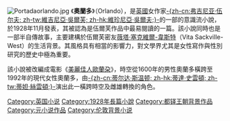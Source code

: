 [[Image:Portadaorlando.jpg|thumb]]
《'''奧蘭多'''》（Orlando），是[[英國|英國]]女作家[[維吉尼亞·伍爾芙|-{zh-cn:弗吉尼亚·伍尔夫; zh-tw:維吉尼亞·吳爾芙; zh-hk:維珍尼亞·吳爾夫;}-]]的一部的意識流小說，於1928年11月發表，其被認為是伍爾芙作品中最易閱讀的一篇。該小說同時也是一部半自傳故事，主要建構於伍爾芙密友[[薇塔·塞克維爾-韋斯特|薇塔·塞克維爾-韋斯特]]（Vita Sackville-West）的生活背景。其風格具有相當的影響力，對文學界尤其是女性寫作與性別研究的歷史中極為重要。

該小說被改編成電影《[[美麗佳人歐蘭朶|美麗佳人歐蘭朶]]》，時空從1600年的男性奧蘭多橫跨至1992年的現代女性奧蘭多，由[[蒂妲·絲雲頓|-{zh-cn:蒂尔达·斯温顿; zh-hk:蒂達·史雲頓; zh-tw:蒂妲·絲雲頓;}-]]演出此一橫跨時空及雌雄轉換的角色。

{{Authority control}}
[[Category:英国小说|Category:英国小说]]
[[Category:1928年長篇小說|Category:1928年長篇小說]]
[[Category:都铎王朝背景作品|Category:都铎王朝背景作品]]
[[Category:元小说作品|Category:元小说作品]]
[[Category:伦敦背景小说|Category:伦敦背景小说]]